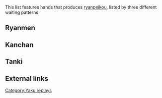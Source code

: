 This list features hands that produces [[ryanpeikou]], listed by three different waiting patterns.

==Ryanmen==
{{Replay/Tenhou.net|
| player      = maxb
| playerrank  = 3k
| date        = 2015-12-15
| windround   = S
| roundnumber = 1
| honba       = 0
| haipai  = 2346m1257p5789s1z
| draw    = 3m
| hand    = 223344m99p77889s
| off     = Kamicha
| agari   = 9s
| url     = http://tenhou.net/0/?log=2015121506gm-0001-0000-2bd83161&ts=5&tw=2
| comment = 
}}

{{Replay/Tenhou.net|
| player      = ペンギンナイト
| playerrank  = 2k
| date        = 2017-01-05
| windround   = S
| roundnumber = 1
| honba       = 0
| haipai  = 23567788m3345s4z
| draw    = 3m
| hand    = 33667788m33445s
| off     = tsumo
| agari   = 5s
| url     = http://tenhou.net/0/?log=2017010521gm-0009-0000-1fb30dbc&tw=1&ts=5
| comment = 
}}

==Kanchan==
{{Replay/Tenhou.net|
| player      = R0450
| playerrank  = 2d
| date        = 2018-04-03
| windround   = East
| roundnumber = 1
| honba       = 1
| haipai  = 4778m2344p199s17z
| draw    = 5p
| hand    = 44667788m22344p
| off     = Toimen<!--"Tsumo". For a ron, put "Kamicha", "Toimen", or "Shimocha"-->
| agari   = 3p
| url     = http://tenhou.net/0/?log=2018040310gm-0009-7447-eab31761&tw=0&ts=1
| comment = Riichi called on a kanchan wait, with only one tile available.
}}
{{Replay/Tenhou.net|
| player      = [[User:KyuuAA|KyuuAA]]
| playerrank  = 4d
| date        = 2018-12-07
| windround   = East
| roundnumber = 2
| honba       = 0
| haipai  = 6677889m5p1456s1z
| draw    = 4s
| hand    = 667788m33p44566s
| off     = Shimocha<!--"Tsumo". For a ron, put "Kamicha", "Toimen", or "Shimocha"-->
| agari   = 5s
| url     = http://tenhou.net/0/?log=2018120715gm-000b-7863-3e426800&tw=3&ts=1
| comment = Dama for haneman.  Haipai already with a completed iipeikou shape.
}}

==Tanki==

== External links ==
{{Navbox yaku replays}}

[[Category:Yaku replays]]